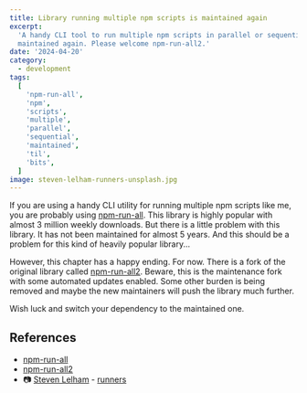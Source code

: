 ```yaml
---
title: Library running multiple npm scripts is maintained again
excerpt:
  'A handy CLI tool to run multiple npm scripts in parallel or sequential is
  maintained again. Please welcome npm-run-all2.'
date: '2024-04-20'
category:
  - development
tags:
  [
    'npm-run-all',
    'npm',
    'scripts',
    'multiple',
    'parallel',
    'sequential',
    'maintained',
    'til',
    'bits',
  ]
image: steven-lelham-runners-unsplash.jpg
---
```


If you are using a handy CLI utility for running multiple npm scripts like me,
you are probably using [npm-run-all][npm-run-all]. This library is highly
popular with almost 3 million weekly downloads. But there is a little problem
with this library. It has not been maintained for almost 5 years. And this
should be a problem for this kind of heavily popular library...

However, this chapter has a happy ending. For now. There is a fork of the
original library called [npm-run-all2][npm-run-all2]. Beware, this is the
maintenance fork with some automated updates enabled. Some other burden is being
removed and maybe the new maintainers will push the library much further.

Wish luck and switch your dependency to the maintained one.

## References

- [npm-run-all][npm-run-all]
- [npm-run-all2][npm-run-all2]
- 📷 [Steven Lelham](https://unsplash.com/@slelham) -
  [runners](https://unsplash.com/photos/group-of-people-running-on-stadium-atSaEOeE8Nk)

[npm-run-all2]: https://www.npmjs.com/package/npm-run-all2
[npm-run-all]: https://www.npmjs.com/package/npm-run-all
